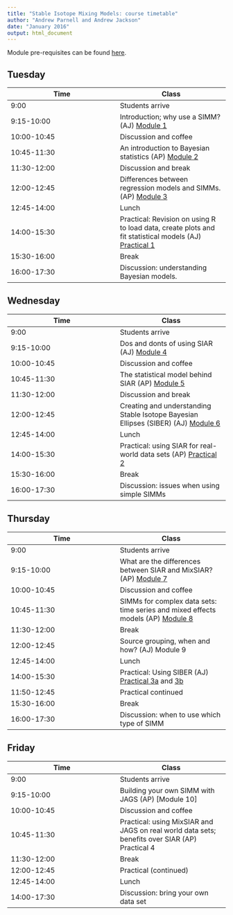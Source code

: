 ```yaml
---
title: "Stable Isotope Mixing Models: course timetable"
author: "Andrew Parnell and Andrew Jackson"
date: "January 2016"
output: html_document
---
```


Module pre-requisites can be found [here](https://rawgit.com/andrewcparnell/simms_course/master/Prerequisites.html).  

## Tuesday

Time  | Class
------------- | -------------
9:00  | Students arrive
9:15-10:00 | Introduction; why use a SIMM? (AJ) [Module 1](https://rawgit.com/andrewljackson/SIAR-examples-and-queries/master/learning-resources/intro-why-use-a-SIMM.html)
10:00-10:45 | Discussion and coffee 
10:45-11:30 | An introduction to Bayesian statistics (AP) [Module 2](https://rawgit.com/andrewcparnell/simms_course/master/ap_notes/mod_2_intro_bayes/module_2_introbayes.html)
11:30-12:00 | Discussion and break 
12:00-12:45 | Differences between regression models and SIMMs. (AP) [Module 3](https://rawgit.com/andrewcparnell/simms_course/master/ap_notes/mod_3_reg_and_simms/module_3_reg_and_simms.html)
12:45-14:00 | Lunch
14:00-15:30 | Practical: Revision on using R to load data, create plots and fit statistical models (AJ) [Practical 1](https://rawgit.com/andrewljackson/SIAR-examples-and-queries/master/learning-resources/monday-practical.Rmd)
15:30-16:00 | Break 
16:00-17:30 | Discussion: understanding Bayesian models.

## Wednesday

Time  | Class
------------- | -------------
9:00 | Students arrive 
9:15-10:00 | Dos and donts of using SIAR (AJ) [Module 4](https://rawgit.com/andrewljackson/SIAR-examples-and-queries/master/SIAR-examples-and-queries/learning-resources/siar-dos-and-donts.Rmd)
10:00-10:45 | Discussion and coffee 
10:45-11:30 | The statistical model behind SIAR (AP) [Module 5](https://rawgit.com/andrewcparnell/simms_course/master/ap_notes/mod_5_siar_stats/module_5_siar_stats.html)
11:30-12:00 | Discussion and break 
12:00-12:45 | Creating and understanding Stable Isotope Bayesian Ellipses (SIBER) (AJ) [Module 6](https://rawgit.com/andrewljackson/SIAR-examples-and-queries/master/learning-resources/Introduction-to-SIBER.html)
12:45-14:00 | Lunch 
14:00-15:30 | Practical: using SIAR for real-world data sets (AP) [Practical 2](https://rawgit.com/andrewcparnell/simms_course/master/ap_notes/prac_2_using_siar/prac_2_using_siar.html)
15:30-16:00 | Break
16:00-17:30 | Discussion: issues when using simple SIMMs 

## Thursday

Time  | Class
------------- | -------------
9:00 | Students arrive 
9:15-10:00 | What are the differences between SIAR and MixSIAR? (AP) [Module 7](https://rawgit.com/andrewcparnell/simms_course/master/ap_notes/mod_7_siar_mixsiar/module_7_siar_mixsiar.html)
10:00-10:45 | Discussion and coffee 
10:45-11:30 | SIMMs for complex data sets: time series and mixed effects models (AP) [Module 8](https://rawgit.com/andrewcparnell/simms_course/master/ap_notes/mod_8_complex_simms/module_8_complex_SIMMs.html)
11:30-12:00 | Break 
12:00-12:45 | Source grouping, when and how? (AJ) Module 9
12:45-14:00 | Lunch 
14:00-15:30 | Practical: Using SIBER (AJ) [Practical 3a](https://rawgit.com/andrewljackson/SIAR-examples-and-queries/master/learning-resources/siber-comparing-communities.html) and [3b](https://rawgit.com/andrewljackson/SIAR-examples-and-queries/master/learning-resources/siber-comparing-populations.html)
11:50-12:45 | Practical continued 
15:30-16:00 | Break 
16:00-17:30 | Discussion: when to use which type of SIMM 

## Friday

Time  | Class
------------- | -------------
9:00 | Students arrive
9:15-10:00 | Building your own SIMM with JAGS (AP) [Module 10]
10:00-10:45 | Discussion and coffee
10:45-11:30 | Practical: using MixSIAR and JAGS on real world data sets; benefits over SIAR (AP) Practical 4 
11:30-12:00 | Break 
12:00-12:45 | Practical (continued)
12:45-14:00 | Lunch
14:00-17:30 | Discussion: bring your own data set

